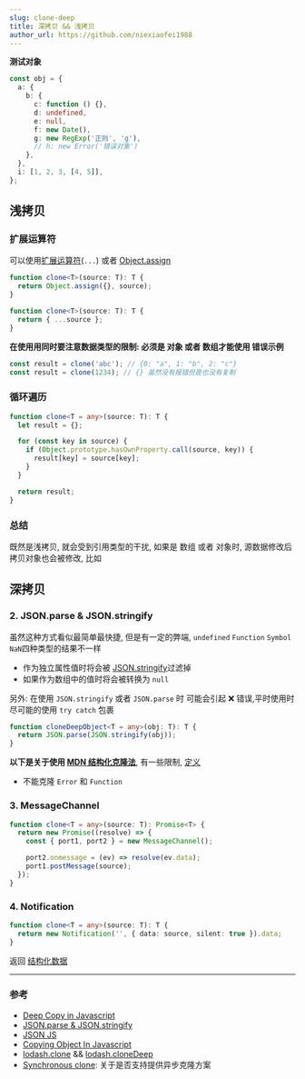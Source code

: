 ```yaml
---
slug: clone-deep
title: 深拷贝 && 浅拷贝
author_url: https://github.com/niexiaofei1988
---
```


**测试对象**

```typescript
const obj = {
  a: {
    b: {
      c: function () {},
      d: undefined,
      e: null,
      f: new Date(),
      g: new RegExp('正则', 'g'),
      // h: new Error('错误对象')
    },
  },
  i: [1, 2, 3, [4, 5]],
};
```

## 浅拷贝

### 扩展运算符

可以使用[扩展运算符](https://developer.mozilla.org/zh-CN/docs/Web/JavaScript/Reference/Operators/Spread_syntax)(`...`) 或者 [Object.assign](https://developer.mozilla.org/zh-CN/docs/Web/JavaScript/Reference/Global_Objects/Object/assign#example_cloning_an_object)

```typescript
function clone<T>(source: T): T {
  return Object.assign({}, source);
}

function clone<T>(source: T): T {
  return { ...source };
}
```

**在使用用同时要注意数据类型的限制: 必须是 对象 或者 数组才能使用 错误示例**

```typescript
const result = clone('abc'); // {0: "a", 1: "b", 2: "c"}
const result = clone(1234); // {} 虽然没有报错但是也没有复制
```

### 循环遍历

```typescript
function clone<T = any>(source: T): T {
  let result = {};

  for (const key in source) {
    if (Object.prototype.hasOwnProperty.call(source, key)) {
      result[key] = source[key];
    }
  }

  return result;
}
```

### 总结

既然是浅拷贝, 就会受到引用类型的干扰, 如果是 数组 或者 对象时, 源数据修改后 拷贝对象也会被修改, 比如

## 深拷贝

### 2. JSON.parse & JSON.stringify

虽然这种方式看似最简单最快捷, 但是有一定的弊端, `undefined` `Function` `Symbol` `NaN`四种类型的结果不一样

- 作为独立属性值时将会被 [JSON.stringify](https://developer.mozilla.org/zh-CN/docs/Web/JavaScript/Reference/Global_Objects/JSON/stringify)过滤掉
- 如果作为数组中的值时将会被转换为 `null`

另外: 在使用 `JSON.stringify` 或者 `JSON.parse` 时 可能会引起 ❌ 错误,平时使用时尽可能的使用 `try catch` 包裹

```typescript
function cloneDeepObject<T = any>(obj: T): T {
  return JSON.parse(JSON.stringify(obj));
}
```

**以下是关于使用 [MDN 结构化克隆法](https://developer.mozilla.org/zh-CN/docs/Web/API/Web_Workers_API/Structured_clone_algorithm)**, 有一些限制, [定义](https://html.spec.whatwg.org/multipage/structured-data.html#structuredserializeinternal)

- 不能克隆 `Error` 和 `Function`

### 3. MessageChannel

```typescript
function clone<T = any>(source: T): Promise<T> {
  return new Promise((resolve) => {
    const { port1, port2 } = new MessageChannel();

    port2.onmessage = (ev) => resolve(ev.data);
    port1.postMessage(source);
  });
}
```

### 4. Notification

```typescript
function clone<T = any>(source: T): T {
  return new Notification('', { data: source, silent: true }).data;
}
```

返回 [结构化数据](https://developer.mozilla.org/zh-CN/docs/Web/API/Notification/data)

---

### 参考

- [Deep Copy in Javascript](https://dassur.ma/things/deep-copy/)
- [JSON.parse & JSON.stringify](https://jscurious.com/difference-between-json-parse-and-json-stringify/)
- [JSON JS](https://github.com/douglascrockford/JSON-js/blob/master/cycle.js)
- [Copying Object In Javascript](https://smalldata.tech/blog/2018/11/01/copying-objects-in-javascript#)
- [lodash.clone](https://github.com/lodash/lodash/blob/4.17.15/lodash.js#L11029) && [lodash.cloneDeep](https://github.com/lodash/lodash/blob/4.17.15/lodash.js#L11087)
- [Synchronous clone](https://github.com/whatwg/html/issues/793): 关于是否支持提供异步克隆方案

<!-- ## 性能测试


<Performance /> -->
